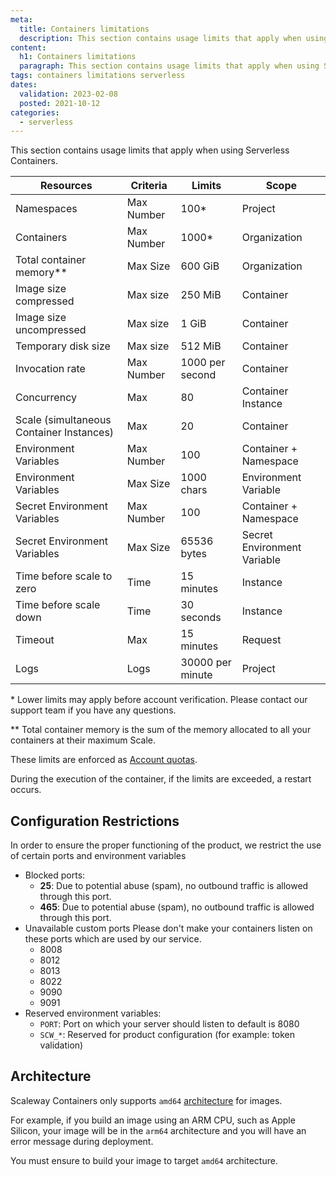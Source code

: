 ```yaml
---
meta:
  title: Containers limitations
  description: This section contains usage limits that apply when using Serverless Containers.
content:
  h1: Containers limitations
  paragraph: This section contains usage limits that apply when using Serverless Containers.
tags: containers limitations serverless
dates:
  validation: 2023-02-08
  posted: 2021-10-12
categories:
  - serverless
---
```


This section contains usage limits that apply when using Serverless Containers.

| Resources                                         | Criteria    | Limits           | Scope                       |
|---------------------------------------------------|-------------|------------------|-----------------------------|
| Namespaces                                        | Max Number  | 100*             | Project                     |
| Containers                                        | Max Number  | 1000*            | Organization                |
| Total container memory\**                         | Max Size    | 600 GiB          | Organization                |
| Image size compressed                             | Max size    | 250 MiB          | Container                   |
| Image size uncompressed                           | Max size    | 1 GiB            | Container                   |
| Temporary disk size                               | Max size    | 512 MiB          | Container                   |
| Invocation rate                                   | Max Number  | 1000 per second  | Container                   |
| Concurrency                                       | Max         | 80               | Container Instance          |
| Scale (simultaneous Container Instances)          | Max         | 20               | Container                   |
| Environment Variables                             | Max Number  | 100              | Container + Namespace       |
| Environment Variables                             | Max Size    | 1000 chars       | Environment Variable        |
| Secret Environment Variables                      | Max Number  | 100              | Container + Namespace       |
| Secret Environment Variables                      | Max Size    | 65536 bytes      | Secret Environment Variable |
| Time before scale to zero                         | Time        | 15 minutes       | Instance                    |
| Time before scale down                            | Time        | 30 seconds       | Instance                    |
| Timeout                                           | Max         | 15 minutes       | Request                     |
| Logs                                              | Logs        | 30000 per minute | Project                     |

\* Lower limits may apply before account verification. Please contact our support team if you have any questions.

\** Total container memory is the sum of the memory allocated to all your containers at their maximum Scale.

These limits are enforced as [Account quotas](/console/my-account/reference-content/account-quotas/#serverless-containers).

During the execution of the container, if the limits are exceeded, a restart occurs.

## Configuration Restrictions

In order to ensure the proper functioning of the product, we restrict the use of certain ports and environment variables

* Blocked ports:
  * **25**: Due to potential abuse (spam), no outbound traffic is allowed through this port.
  * **465**: Due to potential abuse (spam), no outbound traffic is allowed through this port.
* Unavailable custom ports
  Please don't make your containers listen on these ports which are used by our service.
  * 8008
  * 8012
  * 8013
  * 8022
  * 9090
  * 9091
* Reserved environment variables:
  * `PORT`: Port on which your server should listen to default is 8080
  * `SCW_*`: Reserved for product configuration (for example: token validation)

## Architecture

Scaleway Containers only supports `amd64` [architecture](https://github.com/docker-library/official-images#architectures-other-than-amd64/) for
images.

For example, if you build an image using an ARM CPU, such as Apple Silicon, your image will be in the `arm64` architecture and you will have
an error message during deployment.

You must ensure to build your image to target `amd64` architecture.